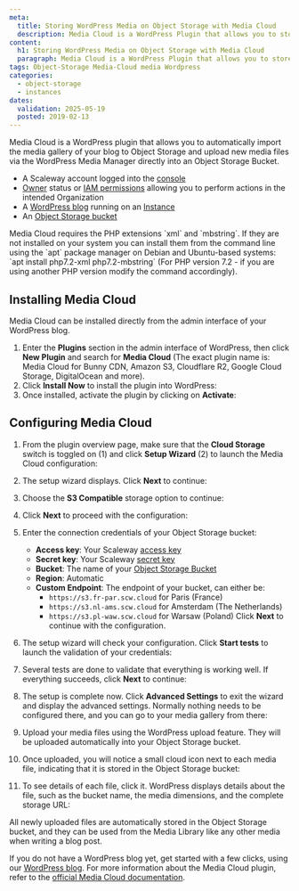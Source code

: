 ```yaml
---
meta:
  title: Storing WordPress Media on Object Storage with Media Cloud
  description: Media Cloud is a WordPress Plugin that allows you to store media files of your blog on Object Storage
content:
  h1: Storing WordPress Media on Object Storage with Media Cloud
  paragraph: Media Cloud is a WordPress Plugin that allows you to store media files of your blog on Object Storage
tags: Object-Storage Media-Cloud media Wordpress
categories:
  - object-storage
  - instances
dates:
  validation: 2025-05-19
  posted: 2019-02-13
---
```




Media Cloud is a WordPress plugin that allows you to automatically import the media gallery of your blog to Object Storage and upload new media files via the WordPress Media Manager directly into an Object Storage Bucket.

<Requirements />

- A Scaleway account logged into the [console](https://console.scaleway.com)
- [Owner](/iam/concepts/#owner) status or [IAM permissions](/iam/concepts/#permission) allowing you to perform actions in the intended Organization
- A [WordPress blog](/tutorials/wordpress-instantapp/) running on an [Instance](https://www.scaleway.com/en/virtual-instances/)
- An [Object Storage bucket](/object-storage/how-to/create-a-bucket/)

<Message type="important">
  Media Cloud requires the PHP extensions `xml` and `mbstring`. If they are not installed on your system you can install them from the command line using the `apt` package manager on Debian and Ubuntu-based systems: `apt install php7.2-xml php7.2-mbstring` (For PHP version 7.2 - if you are using another PHP version modify the command accordingly).
</Message>

## Installing Media Cloud

Media Cloud can be installed directly from the admin interface of your WordPress blog.

1. Enter the **Plugins** section in the admin interface of WordPress, then click **New Plugin** and search for **Media Cloud** (The exact plugin name is: Media Cloud for Bunny CDN, Amazon S3, Cloudflare R2, Google Cloud Storage, DigitalOcean and more).
2. Click **Install Now** to install the plugin into WordPress:
    <Lightbox image={image} alt="" />
3. Once installed, activate the plugin by clicking on **Activate**:
    <Lightbox image={image2} alt="" />

## Configuring Media Cloud

1. From the plugin overview page, make sure that the **Cloud Storage** switch is toggled on (1) and click **Setup Wizard** (2) to launch the Media Cloud configuration:
    <Lightbox image={image3} alt="" />
2. The setup wizard displays. Click **Next** to continue:
    <Lightbox image={image4} alt="" />
3. Choose the **S3 Compatible** storage option to continue:
    <Lightbox image={image5} alt="" />
4. Click **Next** to proceed with the configuration:
    <Lightbox image={image6} alt="" />
5. Enter the connection credentials of your Object Storage bucket:
    <Lightbox image={image7} alt="" />

    - **Access key**: Your Scaleway [access key](/organizations-and-projects/how-to/create-ssh-key/)
    - **Secret key**: Your Scaleway [secret key](/organizations-and-projects/how-to/create-ssh-key/)
    - **Bucket**: The name of your [Object Storage Bucket](/object-storage/how-to/create-a-bucket/)
    - **Region**: Automatic
    - **Custom Endpoint**: The endpoint of your bucket, can either be:
      - `https://s3.fr-par.scw.cloud` for Paris (France)
      - `https://s3.nl-ams.scw.cloud` for Amsterdam (The Netherlands)
      - `https://s3.pl-waw.scw.cloud` for Warsaw (Poland)
      Click **Next** to continue with the configuration.
6. The setup wizard will check your configuration. Click **Start tests** to launch the validation of your credentials:
    <Lightbox image={image8} alt="" />
7. Several tests are done to validate that everything is working well. If everything succeeds, click **Next** to continue:
    <Lightbox image={image9} alt="" />
8. The setup is complete now. Click **Advanced Settings** to exit the wizard and display the advanced settings. Normally nothing needs to be configured there, and you can go to your media gallery from there:
    <Lightbox image={image10} alt="" />
9. Upload your media files using the WordPress upload feature. They will be uploaded automatically into your Object Storage bucket.
10. Once uploaded, you will notice a small cloud icon next to each media file, indicating that it is stored in the Object Storage bucket:
    <Lightbox image={image11} alt="" />
11. To see details of each file, click it. WordPress displays details about the file, such as the bucket name, the media dimensions, and the complete storage URL:
    <Lightbox image={image12} alt="" />

All newly uploaded files are automatically stored in the Object Storage bucket, and they can be used from the Media Library like any other media when writing a blog post.

If you do not have a WordPress blog yet, get started with a few clicks, using our [WordPress blog](/tutorials/wordpress-instantapp/). For more information about the Media Cloud plugin, refer to the [official Media Cloud documentation](https://wordpress.org/plugins/ilab-media-tools/).